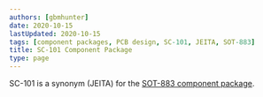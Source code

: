 ```yaml
---
authors: [gbmhunter]
date: 2020-10-15
lastUpdated: 2020-10-15
tags: [component packages, PCB design, SC-101, JEITA, SOT-883]
title: SC-101 Component Package
type: page
---
```


SC-101 is a synonym (JEITA) for the [SOT-883 component package](/pcb-design/component-packages/sot-883-component-package).
